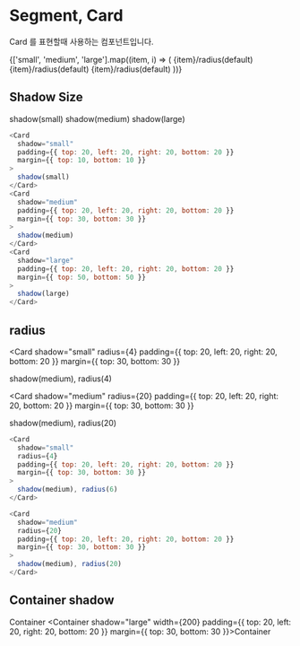 
<Meta title="Core-Elements | Segment, Card" component={Card} />

# Segment, Card

Card 를 표현할때 사용하는 컴포넌트입니다.

<Preview>
  <Story name="Basic">
      {['small', 'medium', 'large'].map((item, i) => (
    <Container width={300} margin={{bottom: 50}}>
      <Card
        shadow={item}
        padding={{ top: 20, left: 20, right: 20, bottom: 20 }}
        margin={{ top: i*10+10, bottom: i*10+10 }}
      >
        {item}/radius(default)
      </Card>
      <Card
        shadow={item}
        padding={{ top: 20, left: 20, right: 20, bottom: 20 }}
        margin={{ top: i*10+10, bottom: i*10+10 }}
      >
        {item}/radius(default)
      </Card>
      <Card
        shadow={item}
        padding={{ top: 20, left: 20, right: 20, bottom: 20 }}
        margin={{ top: i*10+10, bottom: i*10+10 }}
      >
        {item}/radius(default)
      </Card>
      </Container>))}
  </Story>
</Preview>

## Shadow Size

<Container width={200}>
  <Card
    shadow="small"
    padding={{ top: 20, left: 20, right: 20, bottom: 20 }}
    margin={{ top: 10, bottom: 10 }}
  >
    shadow(small)
  </Card>
  <Card
    shadow="medium"
    padding={{ top: 20, left: 20, right: 20, bottom: 20 }}
    margin={{ top: 30, bottom: 30 }}
  >
    shadow(medium)
  </Card>
  <Card
    shadow="large"
    padding={{ top: 20, left: 20, right: 20, bottom: 20 }}
    margin={{ top: 50, bottom: 50 }}
  >
    shadow(large)
  </Card>
</Container>

```js
<Card
  shadow="small"
  padding={{ top: 20, left: 20, right: 20, bottom: 20 }}
  margin={{ top: 10, bottom: 10 }}
>
  shadow(small)
</Card>
<Card
  shadow="medium"
  padding={{ top: 20, left: 20, right: 20, bottom: 20 }}
  margin={{ top: 30, bottom: 30 }}
>
  shadow(medium)
</Card>
<Card
  shadow="large"
  padding={{ top: 20, left: 20, right: 20, bottom: 20 }}
  margin={{ top: 50, bottom: 50 }}
>
  shadow(large)
</Card>
```

## radius

<Card
  shadow="small"
  radius={4}
  padding={{ top: 20, left: 20, right: 20, bottom: 20 }}
  margin={{ top: 30, bottom: 30 }}
>
  shadow(medium), radius(4)
</Card>

<Card
  shadow="medium"
  radius={20}
  padding={{ top: 20, left: 20, right: 20, bottom: 20 }}
  margin={{ top: 30, bottom: 30 }}
>
  shadow(medium), radius(20)
</Card>

```js
<Card
  shadow="small"
  radius={4}
  padding={{ top: 20, left: 20, right: 20, bottom: 20 }}
  margin={{ top: 30, bottom: 30 }}
>
  shadow(medium), radius(6)
</Card>

<Card
  shadow="medium"
  radius={20}
  padding={{ top: 20, left: 20, right: 20, bottom: 20 }}
  margin={{ top: 30, bottom: 30 }}
>
  shadow(medium), radius(20)
</Card>
```

## Container shadow

<Container shadow="small" width={200}>Container</Container>
<Container shadow="large" width={200}
  padding={{ top: 20, left: 20, right: 20, bottom: 20 }}
  margin={{ top: 30, bottom: 30 }}>Container</Container>